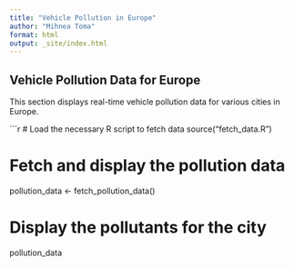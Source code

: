 ```yaml
---
title: "Vehicle Pollution in Europe"
author: "Mihnea Toma"
format: html
output: _site/index.html
---
```


## Vehicle Pollution Data for Europe

This section displays real-time vehicle pollution data for various cities in Europe.

```r
# Load the necessary R script to fetch data
source("fetch_data.R")

# Fetch and display the pollution data
pollution_data <- fetch_pollution_data()

# Display the pollutants for the city
pollution_data
